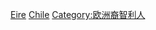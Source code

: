 {{Cat main|智利裔愛爾蘭人}}

[[Category:各族群智利人|Eire]]
[[Category:爱尔兰裔|Chile]]
[[Category:欧洲裔智利人|Category:欧洲裔智利人]]